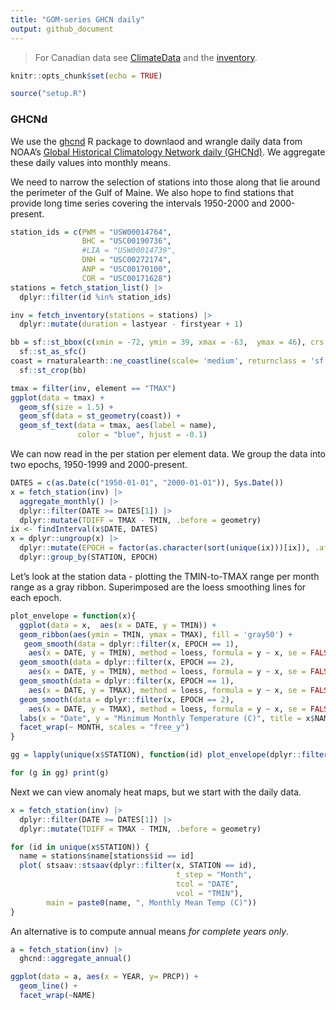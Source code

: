 ```yaml
---
title: "GOM-series GHCN daily"
output: github_document
---
```


> For Canadian data see [ClimateData](https://climatedata.ca) and the [inventory](https://climatedata.ca/download/#station-download). 

```r
knitr::opts_chunk$set(echo = TRUE)
```

```r
source("setup.R")
```

### GHCNd

We use the [ghcnd](https://github.com/BigelowLab/ghcnd) R package to downlaod and wrangle daily data from NOAA's [Global Historical Climatology Network daily (GHCNd)](https://www.ncei.noaa.gov/products/land-based-station/global-historical-climatology-network-daily).  We aggregate these daily values into monthly means.

We need to narrow the selection of stations into those along that lie around the perimeter of the Gulf of Maine.  We also hope to find stations that provide long time series covering the intervals 1950-2000 and 2000-present.

```r
station_ids = c(PWM = "USW00014764",
                BHC = "USC00190736",
                #LIA = "USW00014739",
                DNH = "USC00272174",
                ANP = "USC00170100",
                COR = "USC00171628")
stations = fetch_station_list() |>
  dplyr::filter(id %in% station_ids)

inv = fetch_inventory(stations = stations) |>
  dplyr::mutate(duration = lastyear - firstyear + 1)

bb = sf::st_bbox(c(xmin = -72, ymin = 39, xmax = -63,  ymax = 46), crs = 4326) |>
  sf::st_as_sfc()
coast = rnaturalearth::ne_coastline(scale= 'medium', returnclass = 'sf') |>
  sf::st_crop(bb)

```

```r
tmax = filter(inv, element == "TMAX")
ggplot(data = tmax) +
  geom_sf(size = 1.5) +
  geom_sf(data = st_geometry(coast)) +
  geom_sf_text(data = tmax, aes(label = name), 
               color = "blue", hjust = -0.1)
```
We can now read in the per station per element data.  We group the data into two epochs, 1950-1999 and 2000-present.
```r
DATES = c(as.Date(c("1950-01-01", "2000-01-01")), Sys.Date())
x = fetch_station(inv) |>
  aggregate_monthly() |>
  dplyr::filter(DATE >= DATES[1]) |>
  dplyr::mutate(TDIFF = TMAX - TMIN, .before = geometry)
ix <- findInterval(x$DATE, DATES)
x = dplyr::ungroup(x) |>
  dplyr::mutate(EPOCH = factor(as.character(sort(unique(ix)))[ix]), .after = DATE) |>
  dplyr::group_by(STATION, EPOCH) 
```


Let's look at the station data - plotting the TMIN-to-TMAX range per month range as a gray ribbon.  Superimposed are the loess smoothing lines for each epoch.
```r
plot_envelope = function(x){
  ggplot(data = x,  aes(x = DATE, y = TMIN)) +
  geom_ribbon(aes(ymin = TMIN, ymax = TMAX), fill = 'gray50') +
   geom_smooth(data = dplyr::filter(x, EPOCH == 1), 
    aes(x = DATE, y = TMIN), method = loess, formula = y ~ x, se = FALSE, color = "blue") +
  geom_smooth(data = dplyr::filter(x, EPOCH == 2), 
    aes(x = DATE, y = TMIN), method = loess, formula = y ~ x, se = FALSE, color = "orange") +
  geom_smooth(data = dplyr::filter(x, EPOCH == 1), 
    aes(x = DATE, y = TMAX), method = loess, formula = y ~ x, se = FALSE, color = "blue") +
  geom_smooth(data = dplyr::filter(x, EPOCH == 2), 
    aes(x = DATE, y = TMAX), method = loess, formula = y ~ x, se = FALSE, color = "orange") +
  labs(x = "Date", y = "Minimum Monthly Temperature (C)", title = x$NAME[1]) + 
  facet_wrap(~ MONTH, scales = "free_y") 
}

gg = lapply(unique(x$STATION), function(id) plot_envelope(dplyr::filter(x, STATION == id)))

for (g in gg) print(g)
```

Next we can view anomaly heat maps, but we start with the daily data.

```r
x = fetch_station(inv) |>
  dplyr::filter(DATE >= DATES[1]) |>
  dplyr::mutate(TDIFF = TMAX - TMIN, .before = geometry)
```

```r
for (id in unique(x$STATION)) {
  name = stations$name[stations$id == id]
  plot( stsaav::stsaav(dplyr::filter(x, STATION == id),
                                     t_step = "Month",
                                     tcol = "DATE",
                                     vcol = "TMIN"),
        main = paste0(name, ", Monthly Mean Temp (C)"))
}
```


An alternative is to compute annual means *for complete years only*.  

```r
a = fetch_station(inv) |>
  ghcnd::aggregate_annual()

ggplot(data = a, aes(x = YEAR, y= PRCP)) + 
  geom_line() + 
  facet_wrap(~NAME)
```